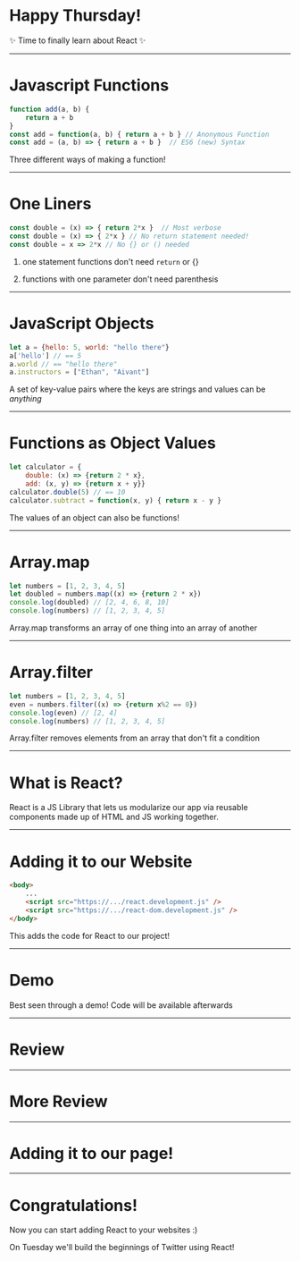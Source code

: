 
<Logo />

# Happy Thursday!

✨ Time to finally learn about React ✨

---

# Javascript Functions

```javascript 
function add(a, b) { 
    return a + b
} 
const add = function(a, b) { return a + b } // Anonymous Function
const add = (a, b) => { return a + b }  // ES6 (new) Syntax
```

Three different ways of making a function!

---

# One Liners

```javascript 
const double = (x) => { return 2*x }  // Most verbose
const double = (x) => { 2*x } // No return statement needed!
const double = x => 2*x // No {} or () needed
```
1) one statement functions don't need `return` or {}

2) functions with one parameter don't need parenthesis

---

# JavaScript Objects

```javascript
let a = {hello: 5, world: "hello there"}
a['hello'] // == 5
a.world // == "hello there"
a.instructors = ["Ethan", "Aivant"]
```

A set of key-value pairs where the keys are strings and values can be _anything_

---

# Functions as Object Values

```javascript
let calculator = {
    double: (x) => {return 2 * x}, 
    add: (x, y) => {return x + y}}
calculator.double(5) // == 10
calculator.subtract = function(x, y) { return x - y }
```

The values of an object can also be functions!

---

# Array.map

```javascript 
let numbers = [1, 2, 3, 4, 5]
let doubled = numbers.map((x) => {return 2 * x}) 
console.log(doubled) // [2, 4, 6, 8, 10]
console.log(numbers) // [1, 2, 3, 4, 5]
```

Array.map transforms an array of one thing into an array of another

---

# Array.filter

```javascript 
let numbers = [1, 2, 3, 4, 5]
even = numbers.filter((x) => {return x%2 == 0})
console.log(even) // [2, 4]
console.log(numbers) // [1, 2, 3, 4, 5]
```

Array.filter removes elements from an array that don't fit a condition

---

# What is React?

React is a JS Library that lets us modularize our app via reusable components made up of HTML and JS working together.

---

# Adding it to our Website

```html 
<body>
    ...
    <script src="https://.../react.development.js" />
    <script src="https://.../react-dom.development.js" />
</body>
```

This adds the code for React to our project!

---

# Demo 

Best seen through a demo! Code will be available afterwards

---

# Review 

<div className="codesurfer">
  <CodeSurfer
    theme={ultramin}
    code={require("!raw-loader!./assets/code/react_component.js")}
    lang="javascript"
    showNumbers={false}
    dark={false}
    steps={[
      { notes: "" },
      {
        lines: [3, 4, 5, 6],
        notes: "This is JSX, HTML in Javascript!"
      },
      {
        tokens: {
          1: [6, 7, 8],
        },
        notes: "'props' is an object given to the component by it's parent as a function argument"
      },
      {
        tokens: {
          4: [5, 6, 7, 8, 9],
        },
        notes: "We can access our variables in JSX using {} to help us render the component"
      }
    ]}
  />
</div>

---

# More Review 

<div className="codesurfer">
  <CodeSurfer
    theme={ultramin}
    code={require("!raw-loader!./assets/code/react_component_2.js")}
    lang="javascript"
    showNumbers={false}
    dark={false}
    steps={[
      { notes: "" },
      { 
        notes: "We can transform an array of strings into an array of JSX elements using Array.map", 
        lines: [3, 4, 5]
      }, 
      {
        notes: "This anonymous function takes in a name and returns JSX representing our Greeting component",
        lines: [4, 5],
        tokens: { 
            3: [8, 9, 10, 11, 12, 13, 14]
        }
      },
      {
        notes: "This is how we pass props into a component. React will turn this into an object for us",
        lines: [4]
      },
      { 
        notes: "We can then add this array of JSX elements into our component!",
        lines: [9]
      }
    ]}
  />
</div>

---

# Adding it to our page!

<div className="codesurfer">
  <CodeSurfer
    theme={ultramin}
    code={require("!raw-loader!./assets/code/react_component_3.js")}
    lang="javascript"
    showNumbers={false}
    dark={false}
    steps={[
      { notes: "Finally we put our top component onto the page!" },
      { notes: "First find the element we want to put our React component in", 
        tokens: { 
            1: [3, 4, 5, 6, 7, 8, 9, 10, 11, 12]
        }
      },
      { notes: "Second, tell React which component to render in that element", 
        lines: [2]
      }
    ]}
  />
</div>

---

# Congratulations! 

Now you can start adding React to your websites :) 

On Tuesday we'll build the beginnings of Twitter using React!